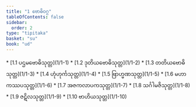 ```yaml
---
title: "1 ဗောဓိဝဂ္ဂ"
tableOfContents: false
sidebar:
  order: 2
type: "tipitaka"
basket: "su"
book: "ud"
---
```



<DynamicBreadcrumb />



<TableOfContents book="ud" section="1">
* [1.1 ပဌမဗောဓိသုတ္တ](1/1-1)
* [1.2 ဒုတိယဗောဓိသုတ္တ](1/1-2)
* [1.3 တတိယဗောဓိသုတ္တ](1/1-3)
* [1.4 ဟုံဟုင်္ကသုတ္တ](1/1-4)
* [1.5 ဗြာဟ္မဏသုတ္တ](1/1-5)
* [1.6 မဟာကဿပသုတ္တ](1/1-6)
* [1.7 အဇကလာပကသုတ္တ](1/1-7)
* [1.8 သင်္ဂါမဇိသုတ္တ](1/1-8)
* [1.9 ဇဋိလသုတ္တ](1/1-9)
* [1.10 ဗာဟိယသုတ္တ](1/1-10)
</TableOfContents>